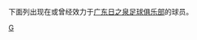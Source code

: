 {{Catnav|頁面分類|...|各國足球|中國足球|中国足球俱乐部球员}}
{{Catnav|頁面分類|...|中国体育|中國足球|中国足球俱乐部球员}}

下面列出现在或曾经效力于[[广东日之泉足球俱乐部|广东日之泉足球俱乐部]]的球员。

[[Category:效力中国足球俱乐部的球员|G]]